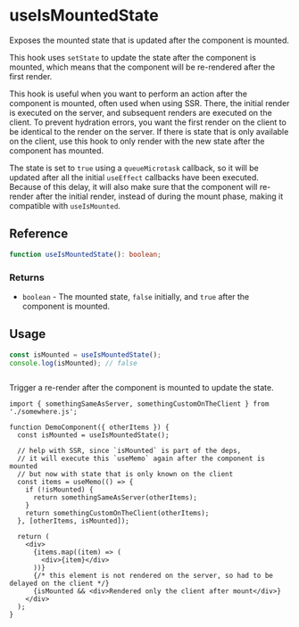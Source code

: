 
<Meta title="Lifecycle / hooks / useIsMountedState" />

# useIsMountedState

Exposes the mounted state that is updated after the component is mounted.

This hook uses `setState` to update the state after the component is mounted, which means that the
component will be re-rendered after the first render.

This hook is useful when you want to perform an action after the component is mounted, often used
when using SSR. There, the initial render is executed on the server, and subsequent renders are
executed on the client. To prevent hydration errors, you want the first render on the client to be
identical to the render on the server. If there is state that is only available on the client, use
this hook to only render with the new state after the component has mounted.

The state is set to `true` using a `queueMicrotask` callback, so it will be updated after all the
initial `useEffect` callbacks have been executed. Because of this delay, it will also make sure that
the component will re-render after the initial render, instead of during the mount phase, making it
compatible with `useIsMounted`.

## Reference

```ts
function useIsMountedState(): boolean;
```

### Returns

- `boolean` - The mounted state, `false` initially, and `true` after the component is mounted.

## Usage

```ts
const isMounted = useIsMountedState();
console.log(isMounted); // false
```

```tsx

```

Trigger a re-render after the component is mounted to update the state.

```tsx
import { somethingSameAsServer, somethingCustomOnTheClient } from './somewhere.js';

function DemoComponent({ otherItems }) {
  const isMounted = useIsMountedState();

  // help with SSR, since `isMounted` is part of the deps,
  // it will execute this `useMemo` again after the component is mounted
  // but now with state that is only known on the client
  const items = useMemo(() => {
    if (!isMounted) {
      return somethingSameAsServer(otherItems);
    }
    return somethingCustomOnTheClient(otherItems);
  }, [otherItems, isMounted]);

  return (
    <div>
      {items.map((item) => (
        <div>{item}</div>
      ))}
      {/* this element is not rendered on the server, so had to be delayed on the client */}
      {isMounted && <div>Rendered only the client after mount</div>}
    </div>
  );
}
```
